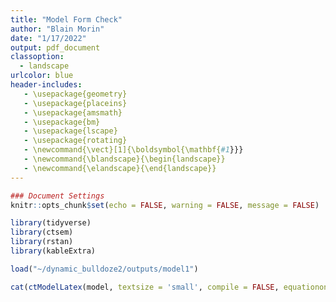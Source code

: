 ```yaml
---
title: "Model Form Check"
author: "Blain Morin"
date: "1/17/2022"
output: pdf_document
classoption: 
  - landscape
urlcolor: blue
header-includes:
   - \usepackage{geometry}
   - \usepackage{placeins}
   - \usepackage{amsmath} 
   - \usepackage{bm}
   - \usepackage{lscape}
   - \usepackage{rotating}
   - \newcommand{\vect}[1]{\boldsymbol{\mathbf{#1}}}
   - \newcommand{\blandscape}{\begin{landscape}}
   - \newcommand{\elandscape}{\end{landscape}}
---
```



```r

### Document Settings
knitr::opts_chunk$set(echo = FALSE, warning = FALSE, message = FALSE)

library(tidyverse)
library(ctsem)
library(rstan)
library(kableExtra)

```




```r

load("~/dynamic_bulldoze2/outputs/model1")

cat(ctModelLatex(model, textsize = 'small', compile = FALSE, equationonly = TRUE))


```